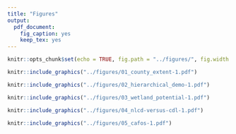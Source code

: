 ```yaml
---
title: "Figures"
output:
  pdf_document:
    fig_caption: yes
    keep_tex: yes
---
```


```r
knitr::opts_chunk$set(echo = TRUE, fig.path = "../figures/", fig.width = 5, fig.height = 6, dev = c("pdf"))
```

```r
knitr::include_graphics("../figures/01_county_extent-1.pdf")
```

```r
knitr::include_graphics("../figures/02_hierarchical_demo-1.pdf")
```

```r
knitr::include_graphics("../figures/03_wetland_potential-1.pdf")
```

```r
knitr::include_graphics("../figures/04_nlcd-versus-cdl-1.pdf")
```

```r
knitr::include_graphics("../figures/05_cafos-1.pdf")
```